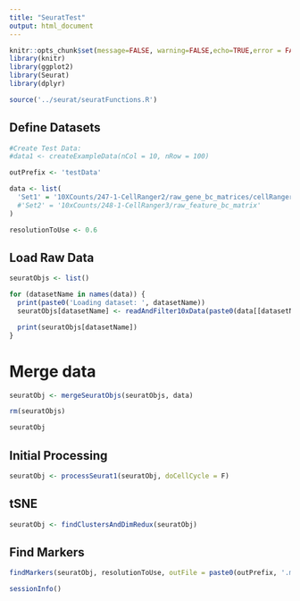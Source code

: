 ```yaml
---
title: "SeuratTest"
output: html_document
---
```



```r

knitr::opts_chunk$set(message=FALSE, warning=FALSE,echo=TRUE,error = FALSE)
library(knitr)
library(ggplot2)
library(Seurat)
library(dplyr)

source('../seurat/seuratFunctions.R')

```

## Define Datasets


```r

#Create Test Data:
#data1 <- createExampleData(nCol = 10, nRow = 100)

outPrefix <- 'testData'

data <- list(
  'Set1' = '10XCounts/247-1-CellRanger2/raw_gene_bc_matrices/cellRanger-3204293'
  #'Set2' = '10xCounts/248-1-CellRanger3/raw_feature_bc_matrix'
)

resolutionToUse <- 0.6


```


## Load Raw Data


```r


seuratObjs <- list()

for (datasetName in names(data)) {
  print(paste0('Loading dataset: ', datasetName))
  seuratObjs[datasetName] <- readAndFilter10xData(paste0(data[[datasetName]]), datasetName)

  print(seuratObjs[datasetName])
}


```

# Merge data

```r

seuratObj <- mergeSeuratObjs(seuratObjs, data)

rm(seuratObjs)

seuratObj

```

## Initial Processing

```r


seuratObj <- processSeurat1(seuratObj, doCellCycle = F)


```


## tSNE

```r

seuratObj <- findClustersAndDimRedux(seuratObj)


```

## Find Markers

```r

findMarkers(seuratObj, resolutionToUse, outFile = paste0(outPrefix, '.markers.txt'), saveFileMarkers = paste0(outPrefix, '.markers.rds'))


```


```r

sessionInfo()

```